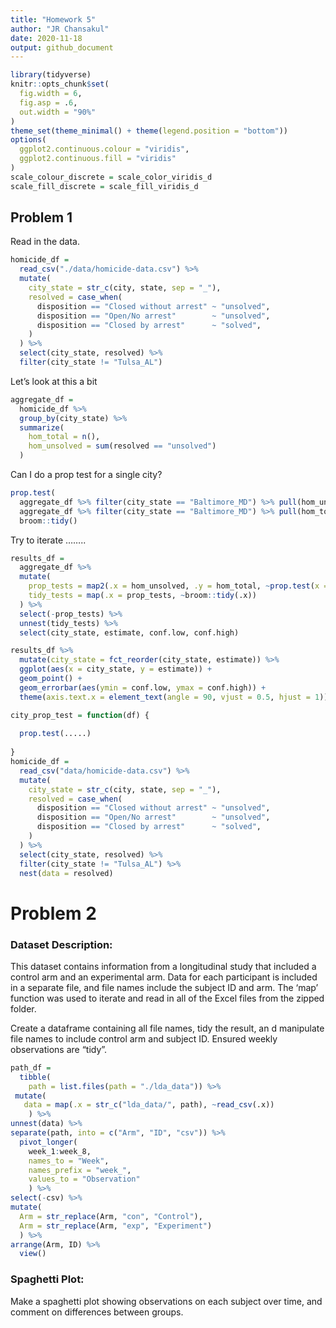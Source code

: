 ```yaml
---
title: "Homework 5"
author: "JR Chansakul"
date: 2020-11-18
output: github_document
---
```


```r
library(tidyverse)
knitr::opts_chunk$set(
  fig.width = 6,
  fig.asp = .6,
  out.width = "90%"
)
theme_set(theme_minimal() + theme(legend.position = "bottom"))
options(
  ggplot2.continuous.colour = "viridis",
  ggplot2.continuous.fill = "viridis"
)
scale_colour_discrete = scale_color_viridis_d
scale_fill_discrete = scale_fill_viridis_d
```


## Problem 1

Read in the data.

```r
homicide_df = 
  read_csv("./data/homicide-data.csv") %>% 
  mutate(
    city_state = str_c(city, state, sep = "_"),
    resolved = case_when(
      disposition == "Closed without arrest" ~ "unsolved",
      disposition == "Open/No arrest"        ~ "unsolved",
      disposition == "Closed by arrest"      ~ "solved",
    )
  ) %>% 
  select(city_state, resolved) %>% 
  filter(city_state != "Tulsa_AL")
```


Let's look at this a bit

```r
aggregate_df = 
  homicide_df %>% 
  group_by(city_state) %>% 
  summarize(
    hom_total = n(),
    hom_unsolved = sum(resolved == "unsolved")
  )
```

Can I do a prop test for a single city?

```r
prop.test(
  aggregate_df %>% filter(city_state == "Baltimore_MD") %>% pull(hom_unsolved), 
  aggregate_df %>% filter(city_state == "Baltimore_MD") %>% pull(hom_total)) %>% 
  broom::tidy()
```

Try to iterate ........

```r
results_df = 
  aggregate_df %>% 
  mutate(
    prop_tests = map2(.x = hom_unsolved, .y = hom_total, ~prop.test(x = .x, n = .y)),
    tidy_tests = map(.x = prop_tests, ~broom::tidy(.x))
  ) %>% 
  select(-prop_tests) %>% 
  unnest(tidy_tests) %>% 
  select(city_state, estimate, conf.low, conf.high)
```


```r
results_df %>% 
  mutate(city_state = fct_reorder(city_state, estimate)) %>% 
  ggplot(aes(x = city_state, y = estimate)) +
  geom_point() + 
  geom_errorbar(aes(ymin = conf.low, ymax = conf.high)) + 
  theme(axis.text.x = element_text(angle = 90, vjust = 0.5, hjust = 1))
```


```r
city_prop_test = function(df) {
  
  prop.test(.....)
  
}
homicide_df = 
  read_csv("data/homicide-data.csv") %>% 
  mutate(
    city_state = str_c(city, state, sep = "_"),
    resolved = case_when(
      disposition == "Closed without arrest" ~ "unsolved",
      disposition == "Open/No arrest"        ~ "unsolved",
      disposition == "Closed by arrest"      ~ "solved",
    )
  ) %>% 
  select(city_state, resolved) %>% 
  filter(city_state != "Tulsa_AL") %>% 
  nest(data = resolved)
```


# Problem 2 


### Dataset Description:

This dataset contains information from a longitudinal study that included a control arm and an experimental arm. Data for each participant is included in a separate file, and file names include the subject ID and arm.
The 'map' function was used to iterate and read in all of the Excel files from the zipped folder.

Create a dataframe containing all file names, tidy the result, an d manipulate file names to include control arm and subject ID. Ensured weekly observations are “tidy”. 

```r

path_df = 
  tibble(
    path = list.files(path = "./lda_data")) %>%
 mutate(
   data = map(.x = str_c("lda_data/", path), ~read_csv(.x))
    ) %>% 
unnest(data) %>% 
separate(path, into = c("Arm", "ID", "csv")) %>%
  pivot_longer(
    week_1:week_8,
    names_to = "Week",
    names_prefix = "week_",
    values_to = "Observation"
    ) %>% 
select(-csv) %>% 
mutate(
  Arm = str_replace(Arm, "con", "Control"),
  Arm = str_replace(Arm, "exp", "Experiment")
  ) %>% 
arrange(Arm, ID) %>% 
  view()

```

### Spaghetti Plot:

Make a spaghetti plot showing observations on each subject over time, and comment on differences between groups.


```r

```


